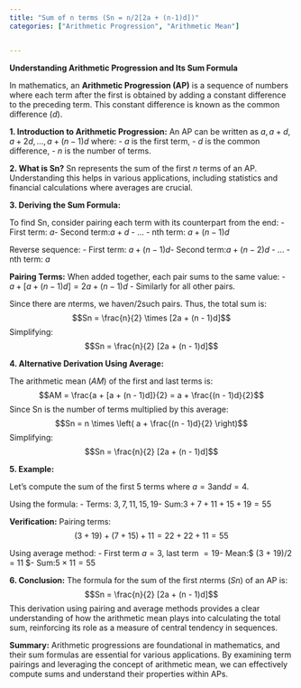 ```yaml
---
title: "Sum of n terms (Sn = n/2[2a + (n-1)d])"
categories: ["Arithmetic Progression", "Arithmetic Mean"]


---
```




**Understanding Arithmetic Progression and Its Sum Formula**

In mathematics, an **Arithmetic Progression (AP)** is a sequence of numbers where each term after the first is obtained by adding a constant difference to the preceding term. This constant difference is known as the common difference ($d$).

**1. Introduction to Arithmetic Progression:**
An AP can be written as $a, a + d, a + 2d, \ldots, a + (n - 1)d$ where:
- $a$ is the first term,
- $d$ is the common difference,
- $n$ is the number of terms.

**2. What is Sn?**
Sn represents the sum of the first $n$ terms of an AP. Understanding this helps in various applications, including statistics and financial calculations where averages are crucial.

**3. Deriving the Sum Formula:**

To find Sn, consider pairing each term with its counterpart from the end:
- First term: $a$- Second term:$a + d$
- ...
- nth term: $a + (n - 1)d$

Reverse sequence:
- First term: $a + (n - 1)d$- Second term:$a + (n - 2)d$
- ...
- nth term: $a$

**Pairing Terms:**
When added together, each pair sums to the same value:
- $a + [a + (n - 1)d] = 2a + (n - 1)d$
- Similarly for all other pairs.

Since there are $n$terms, we have$n/2$such pairs. Thus, the total sum is:$$Sn = \frac{n}{2} \times [2a + (n - 1)d]$$Simplifying:$$Sn = \frac{n}{2} [2a + (n - 1)d]$$

**4. Alternative Derivation Using Average:**

The arithmetic mean ($AM$) of the first and last terms is:
$$AM = \frac{a + [a + (n - 1)d]}{2} = a + \frac{(n - 1)d}{2}$$Since Sn is the number of terms multiplied by this average:$$Sn = n \times \left( a + \frac{(n - 1)d}{2} \right)$$Simplifying:$$Sn = \frac{n}{2} [2a + (n - 1)d]$$

**5. Example:**

Let's compute the sum of the first 5 terms where $a = 3$and$d = 4$.

Using the formula:
- Terms: $3, 7, 11, 15, 19$- Sum:$3 + 7 + 11 + 15 + 19 = 55$

**Verification:**
Pairing terms:
$$(3 + 19) + (7 + 15) + 11 = 22 + 22 + 11 = 55$$

Using average method:
- First term $a = 3$, last term $= 19$- Mean:$ (3 + 19)/2 = 11 $- Sum:$5 \times 11 = 55$

**6. Conclusion:**
The formula for the sum of the first $n$terms ($Sn$) of an AP is:$$Sn = \frac{n}{2} [2a + (n - 1)d]$$
This derivation using pairing and average methods provides a clear understanding of how the arithmetic mean plays into calculating the total sum, reinforcing its role as a measure of central tendency in sequences.

**Summary:**
Arithmetic progressions are foundational in mathematics, and their sum formulas are essential for various applications. By examining term pairings and leveraging the concept of arithmetic mean, we can effectively compute sums and understand their properties within APs.
